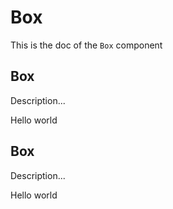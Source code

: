 <!--- Button.stories.mdx --->


<Meta title="Design System/Atoms/Box" component={Box} />

# Box

This is the doc of the `Box` component

## Box

Description...

<Canvas>
  <Story name="base">
    <Box padding={4} background="primary700" color="neutral0" shadow="filterShadow">
      Hello world
    </Box>
  </Story>
</Canvas>

## Box

Description...

<Canvas>
  <Story name="responsive-spaces">
    <Box padding={[11, 6, 1]} background="primary700" color="neutral0" shadow="filterShadow" hiddenXS>
      Hello world
    </Box>
  </Story>
</Canvas>
